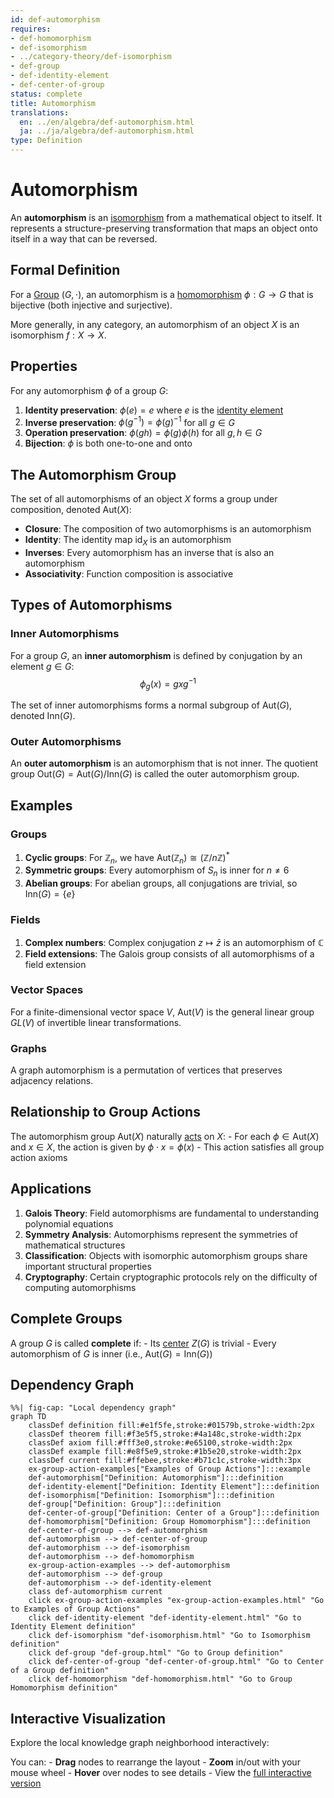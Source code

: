 ```yaml
---
id: def-automorphism
requires:
- def-homomorphism
- def-isomorphism
- ../category-theory/def-isomorphism
- def-group
- def-identity-element
- def-center-of-group
status: complete
title: Automorphism
translations:
  en: ../en/algebra/def-automorphism.html
  ja: ../ja/algebra/def-automorphism.html
type: Definition
---
```


# Automorphism {#def-automorphism}

An **automorphism** is an [isomorphism](../category-theory/def-isomorphism.qmd) from a mathematical object to itself. It represents a structure-preserving transformation that maps an object onto itself in a way that can be reversed.

## Formal Definition

For a [Group](def-group.qmd) $(G, \cdot)$, an automorphism is a [homomorphism](def-homomorphism.qmd) $\phi: G \to G$ that is bijective (both injective and surjective).

More generally, in any category, an automorphism of an object $X$ is an isomorphism $f: X \to X$.

## Properties

For any automorphism $\phi$ of a group $G$:

1. **Identity preservation**: $\phi(e) = e$ where $e$ is the [identity element](def-identity-element.qmd)
2. **Inverse preservation**: $\phi(g^{-1}) = \phi(g)^{-1}$ for all $g \in G$
3. **Operation preservation**: $\phi(gh) = \phi(g)\phi(h)$ for all $g, h \in G$
4. **Bijection**: $\phi$ is both one-to-one and onto

## The Automorphism Group

The set of all automorphisms of an object $X$ forms a group under composition, denoted $\text{Aut}(X)$:

- **Closure**: The composition of two automorphisms is an automorphism
- **Identity**: The identity map $\text{id}_X$ is an automorphism
- **Inverses**: Every automorphism has an inverse that is also an automorphism
- **Associativity**: Function composition is associative

## Types of Automorphisms

### Inner Automorphisms

For a group $G$, an **inner automorphism** is defined by conjugation by an element $g \in G$:
$$\phi_g(x) = gxg^{-1}$$

The set of inner automorphisms forms a normal subgroup of $\text{Aut}(G)$, denoted $\text{Inn}(G)$.

### Outer Automorphisms

An **outer automorphism** is an automorphism that is not inner. The quotient group $\text{Out}(G) = \text{Aut}(G)/\text{Inn}(G)$ is called the outer automorphism group.

## Examples

### Groups

1. **Cyclic groups**: For $\mathbb{Z}_n$, we have $\text{Aut}(\mathbb{Z}_n) \cong (\mathbb{Z}/n\mathbb{Z})^*$
2. **Symmetric groups**: Every automorphism of $S_n$ is inner for $n \neq 6$
3. **Abelian groups**: For abelian groups, all conjugations are trivial, so $\text{Inn}(G) = \{e\}$

### Fields

1. **Complex numbers**: Complex conjugation $z \mapsto \bar{z}$ is an automorphism of $\mathbb{C}$
2. **Field extensions**: The Galois group consists of all automorphisms of a field extension

### Vector Spaces

For a finite-dimensional vector space $V$, $\text{Aut}(V)$ is the general linear group $GL(V)$ of invertible linear transformations.

### Graphs

A graph automorphism is a permutation of vertices that preserves adjacency relations.

## Relationship to Group Actions

The automorphism group $\text{Aut}(X)$ naturally [acts](def-group-action.qmd) on $X$:
- For each $\phi \in \text{Aut}(X)$ and $x \in X$, the action is given by $\phi \cdot x = \phi(x)$
- This action satisfies all group action axioms

## Applications

1. **Galois Theory**: Field automorphisms are fundamental to understanding polynomial equations
2. **Symmetry Analysis**: Automorphisms represent the symmetries of mathematical structures
3. **Classification**: Objects with isomorphic automorphism groups share important structural properties
4. **Cryptography**: Certain cryptographic protocols rely on the difficulty of computing automorphisms

## Complete Groups

A group $G$ is called **complete** if:
- Its [center](def-center-of-group.qmd) $Z(G)$ is trivial
- Every automorphism of $G$ is inner (i.e., $\text{Aut}(G) = \text{Inn}(G)$)

## Dependency Graph

```mermaid
%%| fig-cap: "Local dependency graph"
graph TD
    classDef definition fill:#e1f5fe,stroke:#01579b,stroke-width:2px
    classDef theorem fill:#f3e5f5,stroke:#4a148c,stroke-width:2px
    classDef axiom fill:#fff3e0,stroke:#e65100,stroke-width:2px
    classDef example fill:#e8f5e9,stroke:#1b5e20,stroke-width:2px
    classDef current fill:#ffebee,stroke:#b71c1c,stroke-width:3px
    ex-group-action-examples["Examples of Group Actions"]:::example
    def-automorphism["Definition: Automorphism"]:::definition
    def-identity-element["Definition: Identity Element"]:::definition
    def-isomorphism["Definition: Isomorphism"]:::definition
    def-group["Definition: Group"]:::definition
    def-center-of-group["Definition: Center of a Group"]:::definition
    def-homomorphism["Definition: Group Homomorphism"]:::definition
    def-center-of-group --> def-automorphism
    def-automorphism --> def-center-of-group
    def-automorphism --> def-isomorphism
    def-automorphism --> def-homomorphism
    ex-group-action-examples --> def-automorphism
    def-automorphism --> def-group
    def-automorphism --> def-identity-element
    class def-automorphism current
    click ex-group-action-examples "ex-group-action-examples.html" "Go to Examples of Group Actions"
    click def-identity-element "def-identity-element.html" "Go to Identity Element definition"
    click def-isomorphism "def-isomorphism.html" "Go to Isomorphism definition"
    click def-group "def-group.html" "Go to Group definition"
    click def-center-of-group "def-center-of-group.html" "Go to Center of a Group definition"
    click def-homomorphism "def-homomorphism.html" "Go to Group Homomorphism definition"
```

## Interactive Visualization

Explore the local knowledge graph neighborhood interactively:

::: {.graph-viz data-id="def-automorphism" data-width="700" data-height="500"}
:::

You can:
- **Drag** nodes to rearrange the layout
- **Zoom** in/out with your mouse wheel
- **Hover** over nodes to see details
- View the [full interactive version](../../output/interactive/en/def-automorphism.html){target="_blank"}
